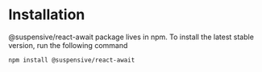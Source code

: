 # Installation

@suspensive/react-await package lives in npm. To install the latest stable version, run the following command

```shell npm2yarn
npm install @suspensive/react-await
```
